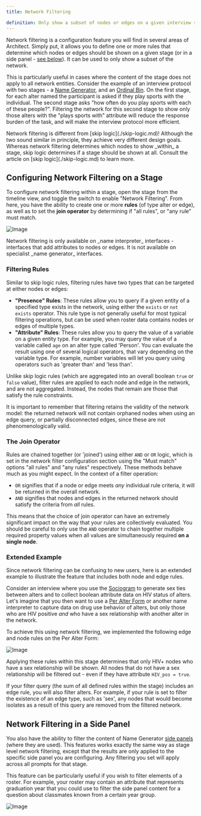 ```yaml
---
title: Network Filtering

definition: Only show a subset of nodes or edges on a given interview stage based on their attributes.
---
```


Network filtering is a configuration feature you will find in several areas of Architect. Simply put, it allows you to define one or more rules that determine which nodes or edges should be shown on a given stage (or in a side panel - [see below](#network-filtering-in-a-side-panel)). It can be used to only show a subset of the network.

This is particularly useful in cases where the content of the stage does not apply to all network entities. Consider the example of an interview protocol with two stages - a [Name Generator](../_interface-documentation/name-generator-using-forms.md), and an [Ordinal Bin](../_interface-documentation/ordinal-bin.md). On the first stage, for each alter named the participant is asked if they play sports with the individual. The second stage asks "how often do you play sports with each of these people?". Filtering the network for this second stage to show only those alters with the "plays sports with" attribute will reduce the response burden of the task, and will make the interview protocol more efficient.

<TipBox>
  Network filtering is different from [skip logic](./skip-logic.md)! Although
  the two sound similar in principle, they achieve very different design goals.
  Whereas network filtering determines which nodes to show _within_ a stage,
  skip logic determines if a stage should be shown at all. Consult the article
  on [skip logic](./skip-logic.md) to learn more.
</TipBox>

## Configuring Network Filtering on a Stage

To configure network filtering within a stage, open the stage from the timeline view, and toggle the switch to enable "Network Filtering". From here, you have the ability to create one or more **rules** (of type alter or edge), as well as to set the **join operator** by determining if "all rules", or "any rule" must match.

![Image](../../assets/img/key-concepts/network-filtering/filtering-panel.png)

<TipBox>
  Network filtering is only available on _name interpreter_ interfaces -
  interfaces that add attributes to nodes or edges. It is not available on
  specialist _name generator_ interfaces.
</TipBox>

### Filtering Rules

Similar to skip logic rules, filtering rules have two types that can be targeted at either nodes or edges:

- **"Presence" Rules**: These rules allow you to query if a given entity of a specified type exists in the network, using either the `exists` or `not exists` operator. This rule type is not generally useful for most typical filtering operations, but can be used when roster data contains nodes or edges of multiple types.
- **"Attribute" Rules**: These rules allow you to query the value of a variable on a given entity type. For example, you may query the value of a variable called `age` on an alter type called 'Person'. You can evaluate the result using one of several logical operators, that vary depending on the variable type. For example, number variables will let you query using operators such as 'greater than' and 'less than'.

Unlike skip logic rules (which are aggregated into an overall boolean `true` or `false` value), filter rules are applied to each node and edge in the network, and are not aggregated. Instead, the nodes that remain are those that satisfy the rule constraints.

<TipBox danger={true}>
  It is important to remember that filtering retains the validity of the network
  model: the returned network will not contain orphaned nodes when using an edge
  query, or partially disconnected edges, since these are not phenomenologically
  valid.
</TipBox>

### The Join Operator

Rules are chained together (or 'joined') using either `AND` or `OR` logic, which is set in the network filter configuration section using the "Must match" options "all rules" and "any rules" respectively. These methods behave much as you might expect. In the context of a filter operation:

- `OR` signifies that if a node or edge meets _any_ individual rule criteria, it will be returned in the overall network.
- `AND` signifies that nodes and edges in the returned network should satisfy the criteria from _all_ rules.

This means that the choice of join operator can have an extremely significant impact on the way that your rules are collectively evaluated. You should be careful to only use the `AND` operator to chain together multiple required property values when all values are simultaneously required **on a single node**.

### Extended Example

Since network filtering can be confusing to new users, here is an extended example to illustrate the feature that includes both node and edge rules.

Consider an interview where you use the [Sociogram](../_interface-documentation/sociogram.md) to generate sex ties between alters and to collect boolean attribute data on HIV status of alters. Let's imagine that you then want to use a [Per Alter Form](../_interface-documentation/per-alter-form.md) or another name interpreter to capture data on drug use behavior of alters, but only those who are HIV positive _and_ who have a sex relationship with another alter in the network.

To achieve this using network filtering, we implemented the following edge and node rules on the Per Alter Form:

![Image](../../assets/img/key-concepts/network-filtering/example.png)

Applying these rules within this stage determines that only HIV+ nodes who have a sex relationship will be shown. All nodes that do not have a sex relationship will be filtered out - even if they have attribute `HIV_pos = true`.

<TipBox danger={true}>
  If your filter query (the sum of all defined rules within the stage) includes
  an edge rule, you will also filter alters. For example, if your rule is set to
  filter the existence of an edge type, such as 'sex', any nodes that would
  become isolates as a result of this query are removed from the filtered
  network.
</TipBox>

## Network Filtering in a Side Panel

You also have the ability to filter the content of Name Generator [side panels](../_interface-documentation/name-generator-using-forms.md#side-panels) (where they are used). This features works exactly the same way as stage level network filtering, except that the results are only applied to the specific side panel you are configuring. Any filtering you set will apply across all prompts for that stage.

This feature can be particularly useful if you wish to filter elements of a roster. For example, your roster may contain an attribute that represents graduation year that you could use to filter the side panel content for a question about classmates known from a certain year group.

![Image](../../assets/img/key-concepts/network-filtering/side-panel.png)
